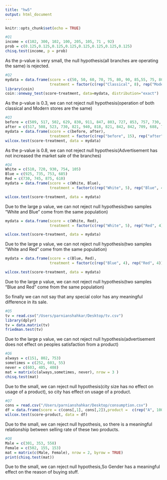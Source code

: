 ```yaml
---
title: "hw5"
output: html_document
---
```


```r
knitr::opts_chunk$set(echo = TRUE)
```


```r
#Q1
income = c(102, 300, 102, 100, 205, 105, 71 , 92)
prob = c(0.125,0.125,0.125,0.125,0.125,0.125,0.125,0.125)
chisq.test(income, p = prob)
```
As the p-value is very small, the null hypothesis(all branches are operating the same) is rejected.
```r
#Q2
mydata = data.frame(score = c(50, 50, 60, 70, 75, 80, 90, 85,55, 75, 80, 90, 105, 65),
                    treatment = factor(c(rep("Classical", 8), rep("Modern", 6))))
library(coin)
coin::oneway_test(score~treatment, data=mydata, distribution="exact")
```
As the p-value is 0.3, we can not reject null hypothesis(operation of both classical and Modern stores are the same)
```r
#Q3
before = c(509, 517, 502, 629, 830, 911, 847, 803, 727, 853, 757, 730, 774, 718, 904)
after = c(517, 508, 523, 730, 821, 940, 818, 821, 842, 842, 709, 688, 787, 780, 901)
mydata = data.frame(score = c(before, after),
                    treatment = factor(c(rep("before", 15), rep("after", 15))))
wilcox.test(score~treatment, data = mydata)
```
As the p-value is 0.8, we can not reject null hypothesis(Advertisement has not increased the market sale of the branches)
```r
#Q4
White = c(510, 720, 930, 754, 105)
Blue = c(925, 735, 753, 685)
Red = c(730, 745, 875, 610)
mydata = data.frame(score = c(White, Blue),
                    treatment = factor(c(rep("White", 5), rep("Blue", 4))))

wilcox.test(score~treatment, data = mydata)
```
Due to the large p value, we can not reject null hypothesis(two samples "White and Blue" come from the same population)
```r
mydata = data.frame(score = c(White, Red),
                    treatment = factor(c(rep("White", 5), rep("Red", 4))))

wilcox.test(score~treatment, data = mydata)
```
Due to the large p value, we can not reject null hypothesis(two samples "White and Red" come from the same population)
```r
mydata = data.frame(score = c(Blue, Red),
                    treatment = factor(c(rep("Blue", 4), rep("Red", 4))))

wilcox.test(score~treatment, data = mydata)
```
Due to the large p value, we can not reject null hypothesis(two samples "Blue and Red" come from the same population)

So finally we can not say that any special color has any meaningful difference in its sale.
```r
#Q5
tv = read.csv("/Users/parnianshahkar/Desktop/tv.csv")
library(dplyr)
tv = data.matrix(tv)
friedman.test(tv)
```
Due to the large p value, we can not reject null hypothesis(advertisement does not effect on peoples satisfaction from a product)
```r
#Q6
always = c(151, 802, 753)
sometimes = c(252, 603, 55)
never = c(603, 405, 408)
mat = matrix(c(always,sometimes, never), nrow = 3 )
chisq.test(mat)

```
Due to the small, we can reject null hypothesis(city size has no effect on usage of a product), so city has effect on usage of a product.
```r
#Q7
cons = read.csv("/Users/parnianshahkar/Desktop/consumption.csv")
df = data.frame(score = c(cons[,1], cons[,2]),product =  c(rep("A", 100), rep("B", 100)))
wilcox.test(score~product, data = df)
```
Due to the small, we can reject null hypothesis, so there is a meaningful relationship between selling rate of these two products.
```r
#Q8
Male = c(301, 353, 558)
Female = c(502, 155, 153)
mat = matrix(c(Male, Female), nrow = 2, byrow = TRUE)
print(chisq.test(mat))
```
Due to the small, we can reject null hypothesis,So Gender has a meaningful effect on the reason of buying stuff.



